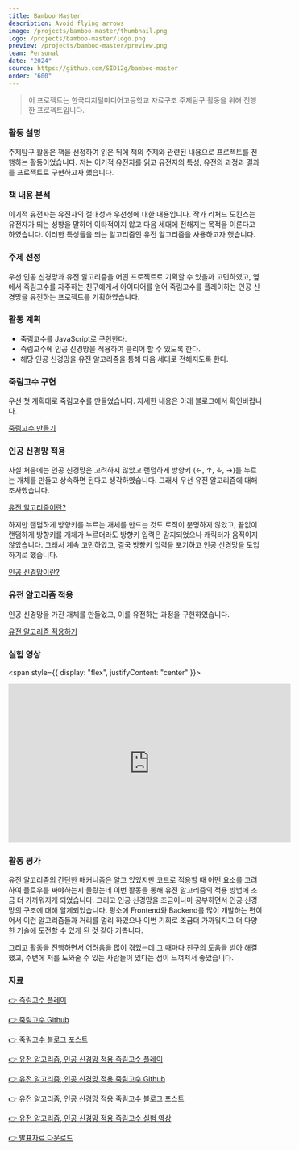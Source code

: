 ```yaml
---
title: Bamboo Master
description: Avoid flying arrows
image: /projects/bamboo-master/thumbnail.png
logo: /projects/bamboo-master/logo.png
preview: /projects/bamboo-master/preview.png
team: Personal
date: "2024"
source: https://github.com/SID12g/bamboo-master
order: "600"
---
```


> 이 프로젝트는 한국디지털미디어고등학교 자료구조 주제탐구 활동을 위해 진행한 프로젝트입니다.

### 활동 설명

주제탐구 활동은 책을 선정하여 읽은 뒤에 책의 주제와 관련된 내용으로 프로젝트를 진행하는 활동이었습니다. 저는 이기적 유전자를 읽고 유전자의 특성, 유전의 과정과 결과를 프로젝트로 구현하고자 했습니다.

### 책 내용 분석

이기적 유전자는 유전자의 절대성과 우선성에 대한 내용입니다. 작가 리처드 도킨스는 유전자가 띄는 성향을 말하며 이타적이지 않고 다음 세대에 전해지는 목적을 이룬다고 하였습니다. 이러한 특성들을 띄는 알고리즘인 유전 알고리즘을 사용하고자 했습니다.

### 주제 선정

우선 인공 신경망과 유전 알고리즘을 어떤 프로젝트로 기획할 수 있을까 고민하였고, 옆에서 죽림고수를 자주하는 친구에게서 아이디어를 얻어 죽림고수를 플레이하는 인공 신경망을 유전하는 프로젝트를 기획하였습니다.

### 활동 계획

- 죽림고수를 JavaScript로 구현한다.
- 죽림고수에 인공 신경망을 적용하여 클리어 할 수 있도록 한다.
- 해당 인공 신경망을 유전 알고리즘을 통해 다음 세대로 전해지도록 한다.

### 죽림고수 구현

우선 첫 계획대로 죽림고수를 만들었습니다. 자세한 내용은 아래 블로그에서 확인바랍니다.

[죽림고수 만들기](https://post.sid12g.dev/tech/posts/bamboo-master)

### 인공 신경망 적용

사실 처음에는 인공 신경망은 고려하지 않았고 랜덤하게 방향키 (←, ↑, ↓, →)를 누르는 개체를 만들고 상속하면 된다고 생각하였습니다. 그래서 우선 유전 알고리즘에 대해 조사했습니다.

[유전 알고리즘이란?](https://post.sid12g.dev/tech/posts/genetic-network#%EC%9C%A0%EC%A0%84-%EC%95%8C%EA%B3%A0%EB%A6%AC%EC%A6%98%EC%9D%B4%EB%9E%80)

하지만 랜덤하게 방향키를 누르는 개체를 만드는 것도 로직이 분명하지 않았고, 끝없이 랜덤하게 방향키를 개체가 누르더라도 방향키 입력은 감지되었으나 캐릭터가 움직이지 않았습니다. 그래서 계속 고민하였고, 결국 방향키 입력을 포기하고 인공 신경망을 도입하기로 했습니다.

[인공 신경망이란?](https://post.sid12g.dev/tech/posts/genetic-network#%EC%9D%B8%EA%B3%B5-%EC%8B%A0%EA%B2%BD%EB%A7%9D%EC%9D%B4%EB%9E%80)

### 유전 알고리즘 적용

인공 신경망을 가진 개체를 만들었고, 이를 유전하는 과정을 구현하였습니다.

[유전 알고리즘 적용하기](https://post.sid12g.dev/tech/posts/genetic-network#%EC%9C%A0%EC%A0%84-%EC%95%8C%EA%B3%A0%EB%A6%AC%EC%A6%98-%EC%A0%81%EC%9A%A9%ED%95%98%EA%B8%B0)

### 실험 영상

<span style={{ display: "flex", justifyContent: "center" }}>
  <iframe
    style={{ borderRadius: 16 }}
    width="560"
    height="315"
    src="https://www.youtube.com/embed/aMuCE-CbLeQ?si=3KPlK0xKEvOY4z2V"
    title="YouTube video player"
    frameBorder="0"
    allow="accelerometer; autoplay; clipboard-write; encrypted-media; gyroscope; picture-in-picture; web-share"
    referrerPolicy="strict-origin-when-cross-origin"
    allowFullScreen
  ></iframe>
</span>

### 활동 평가

유전 알고리즘의 간단한 매커니즘은 알고 있었지만 코드로 적용할 때 어떤 요소를 고려하여 플로우를 짜야하는지 몰랐는데 이번 활동을 통해 유전 알고리즘의 적용 방법에 조금 더 가까워지게 되었습니다. 그리고 인공 신경망을 조금이나마 공부하면서 인공 신경망의 구조에 대해 알게되었습니다. 평소에 Frontend와 Backend를 많이 개발하는 편이어서 이런 알고리즘들과 거리를 멀리 하였으나 이번 기회로 조금더 가까워지고 더 다양한 기술에 도전할 수 있게 된 것 같아 기쁩니다.

그리고 활동을 진행하면서 어려움을 많이 겪었는데 그 때마다 친구의 도움을 받아 해결했고, 주변에 저를 도와줄 수 있는 사람들이 있다는 점이 느껴져서 좋았습니다.

### 자료

[👉 죽림고수 플레이](https://bamboo-master.vercel.app/)

[👉 죽림고수 Github](https://github.com/SID12g/bamboo-master)

[👉 죽림고수 블로그 포스트](https://post.sid12g.dev/tech/posts/bamboo-master)

[👉 유전 알고리즘, 인공 신경망 적용 죽림고수 플레이](https://genetic-bamboo-master.vercel.app/)

[👉 유전 알고리즘, 인공 신경망 적용 죽림고수 Github](https://github.com/SID12g/genetic-bamboo-master)

[👉 유전 알고리즘, 인공 신경망 적용 죽림고수 블로그 포스트](https://post.sid12g.dev/tech/posts/genetic-network)

[👉 유전 알고리즘, 인공 신경망 적용 죽림고수 실험 영상](https://www.youtube.com/watch?v=aMuCE-CbLeQ)

[👉 발표자료 다운로드](https://post.sid12g.dev/contents/tech/genetic-network/%EC%A3%BD%EB%A6%BC%EA%B3%A0%EC%88%98%EC%97%90%20%EC%9C%A0%EC%A0%84%20%EC%95%8C%EA%B3%A0%EB%A6%AC%EC%A6%98%20%EB%B0%8F%20%EC%9D%B8%EA%B3%B5%20%EC%8B%A0%EA%B2%BD%EB%A7%9D%20%EC%A0%81%EC%9A%A9%ED%95%98%EA%B8%B0.pdf)
